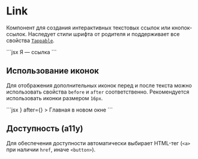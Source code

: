 <Overview>

# Link

Компонент для создания интерактивных текстовых ссылок или кнопок-ссылок.
Наследует стили шрифта от родителя и поддерживает все свойства [`Tappable`](/components/tappable).

</Overview>

<Playground>
  ```jsx
  <Link href="https://vk.cc/cMPb66">Я — ссылка</Link>
  ```
</Playground>

## Использование иконок

Для отображения дополнительных иконок перед и после текста можно использовать свойства `before` и `after` соответственно.
Рекомендуется использовать иконки размером `16px`.

<Playground>
  ```jsx
  <Link
    href="https://vkui.io"
    target="_blank"
    before={<Icon16ChainOutline />}
    after={<Icon16LinkOutline />}
  >
    Главная в новом окне
  </Link>
  ```
</Playground>

## Доступность (a11y)

Для обеспечения доступности автоматически выбирает HTML-тег (`<a>` при наличии `href`, иначе `<button>`).
